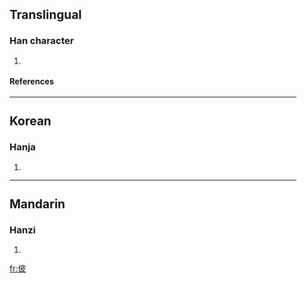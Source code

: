 ==Translingual==
===Han character===
{{Han char|rn=9|rad=人|as=05|sn=7|four=|canj=人木竹水 (ODHE)}}
# {{defn|Han|sort=人05}}
====References====
{{Han ref|kx=0098.040|dkj=00500|dj=0206.150|hdz=10141.010|uh=4F4A|ud=20298}}
----
==Korean==
===Hanja===
{{ko-hanja|hangeul=피|rv=pi|mr=p'i}}
# {{defn|Korean}}
----
==Mandarin==
===Hanzi===
{{cmn-hanzi|pin=[[bǐ]] ([[bi3]])|wg=pi<sup>3</sup>}}
# {{defn|Mandarin}}

[[fr:佊]]